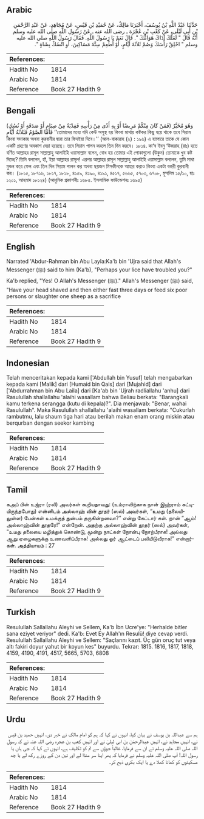## Arabic


<div dir="rtl" lang="ar" style={{fontSize:'larger',backgroundColor:'#f8f9fa',padding:20}}>
حَدَّثَنَا عَبْدُ اللَّهِ بْنُ يُوسُفَ، أَخْبَرَنَا مَالِكٌ، عَنْ حُمَيْدِ بْنِ قَيْسٍ، عَنْ مُجَاهِدٍ، عَنْ عَبْدِ الرَّحْمَنِ بْنِ أَبِي لَيْلَى، عَنْ كَعْبِ بْنِ عُجْرَةَ ـ رضى الله عنه ـ عَنْ رَسُولِ اللَّهِ صلى الله عليه وسلم أَنَّهُ قَالَ ‏"‏ لَعَلَّكَ آذَاكَ هَوَامُّكَ ‏"‏‏.‏ قَالَ نَعَمْ يَا رَسُولَ اللَّهِ‏.‏ فَقَالَ رَسُولُ اللَّهِ صلى الله عليه وسلم ‏"‏ احْلِقْ رَأْسَكَ وَصُمْ ثَلاَثَةَ أَيَّامٍ، أَوْ أَطْعِمْ سِتَّةَ مَسَاكِينَ، أَوِ انْسُكْ بِشَاةٍ ‏"‏‏.‏
</div>
<div style={{backgroundColor:'#f8f9fa',padding:20, marginBottom: 10}}><table> <thead> <tr> <th>References:</th> <th></th> </tr> </thead> <tbody><tr><td>Hadith No</td><td>1814</td></tr><tr><td>Arabic No</td><td>1814</td></tr><tr><td>Reference</td><td>Book 27 Hadith 9</td></tr></tbody></table></div>

## Bengali


<div dir="ltr" lang="bn" style={{fontSize:'larger',backgroundColor:'#f8f9fa',padding:20}}>
(فَمَنْ كَانَ مِنْكُمْ مَرِيضًا أَوْ بِهِ أَذًى مِنْ رَأْسِهِ فَفِدْيَةٌ مِنْ صِيَامٍ أَوْ صَدَقَةٍ أَوْ نُسُكٍ) وَهُوَ مُخَيَّرٌ فَأَمَّا الصَّوْمُ فَثَلاَثَةُ أَيَّامٍ ‘‘তোমাদের মধ্যে যদি কেউ অসুস্থ হয় কিংবা মাথায় কষ্টকর কিছু হয়ে থাকে তবে সিয়াম কিংবা সদাকাহ অথবা কুরবানীর দ্বারা তার ফিদইয়া দিবে।’’ (আল-বাকারাহ (২) : ১৯৬) এ ব্যাপারে তাকে যে কোন একটি গ্রহণের অবকাশ দেয়া হয়েছে। তবে সিয়াম পালন করলে তিন দিন করবে। ১৮১৪. কা‘ব ইবনু ‘উজরাহ (রাঃ) হতে বর্ণিত আল্লাহর রাসূল সাল্লাল্লাহু আলাইহি ওয়াসাল্লাম বলেন, বোধ হয় তোমার এই পোকাগুলো (উকুন) তোমাকে খুব কষ্ট দিচ্ছে? তিনি বললেন, হাঁ, ইয়া আল্লাহর রাসূল! এরপর আল্লাহর রাসূল সাল্লাল্লাহু আলাইহি ওয়াসাল্লাম বললেন, তুমি মাথা মুন্ডন করে ফেল এবং তিন দিন সিয়াম পালন কর অথবা ছয়জন মিসকীনকে আহার করাও কিংবা একটা বকরী কুরবানী কর। (১৮১৫, ১৮৭১৬, ১৮১৭, ১৮১৮, ৪১৫৯, ৪১৯০, ৪১৯১, ৪৫১৭, ৫৬৬৫, ৫৭০৩, ৬৭০৮, মুসলিম ১৫/১০, হাঃ ১২০১, আহমাদ ১৮১২৪) (আধুনিক প্রকাশনীঃ ১৬৮৫. ইসলামিক ফাউন্ডেশনঃ ১৬৯৫)
</div>
<div style={{backgroundColor:'#f8f9fa',padding:20, marginBottom: 10}}><table> <thead> <tr> <th>References:</th> <th></th> </tr> </thead> <tbody><tr><td>Hadith No</td><td>1814</td></tr><tr><td>Arabic No</td><td>1814</td></tr><tr><td>Reference</td><td>Book 27 Hadith 9</td></tr></tbody></table></div>

## English


<div dir="ltr" lang="en" style={{fontSize:'larger',backgroundColor:'#f8f9fa',padding:20}}>
Narrated 'Abdur-Rahman bin Abu Layla:Ka'b bin 'Ujra said that Allah's Messenger (ﷺ) said to him (Ka'b), "Perhaps your lice have troubled you?" Ka'b replied, "Yes! O Allah's Messenger (ﷺ)." Allah's Messenger (ﷺ) said, "Have your head shaved and then either fast three days or feed six poor persons or slaughter one sheep as a sacrifice
</div>
<div style={{backgroundColor:'#f8f9fa',padding:20, marginBottom: 10}}><table> <thead> <tr> <th>References:</th> <th></th> </tr> </thead> <tbody><tr><td>Hadith No</td><td>1814</td></tr><tr><td>Arabic No</td><td>1814</td></tr><tr><td>Reference</td><td>Book 27 Hadith 9</td></tr></tbody></table></div>

## Indonesian


<div dir="ltr" lang="id" style={{fontSize:'larger',backgroundColor:'#f8f9fa',padding:20}}>
Telah menceritakan kepada kami ['Abdullah bin Yusuf] telah mengabarkan kepada kami [Malik] dari [Humaid bin Qais] dari [Mujahid] dari ['Abdurrahman bin Abu Laila] dari [Ka'ab bin 'Ujrah radliallahu 'anhu] dari Rasulullah shallallahu 'alaihi wasallam bahwa Beliau berkata: "Barangkali kamu terkena serangga (kutu di kepala)?". Dia menjawab: "Benar, wahai Rasulullah". Maka Rasulullah shallallahu 'alaihi wasallam berkata: "Cukurlah rambutmu, lalu shaum tiga hari atau berilah makan enam orang miskin atau berqurban dengan seekor kambing
</div>
<div style={{backgroundColor:'#f8f9fa',padding:20, marginBottom: 10}}><table> <thead> <tr> <th>References:</th> <th></th> </tr> </thead> <tbody><tr><td>Hadith No</td><td>1814</td></tr><tr><td>Arabic No</td><td>1814</td></tr><tr><td>Reference</td><td>Book 27 Hadith 9</td></tr></tbody></table></div>

## Tamil


<div dir="ltr" lang="ta" style={{fontSize:'larger',backgroundColor:'#f8f9fa',padding:20}}>
கஅப் பின் உஜ்ரா (ரலி) அவர்கள் கூறியதாவது: (உம்ராவிற்காக நான் இஹ்ராம் கட்டியிருந்தபோது) என்னிடம் அல்லாஹ் வின் தூதர் (ஸல்) அவர்கள், “உமது (தலையிலுள்ள) பேன்கள் உமக்குத் துன்பம் தருகின்றனவா?” என்று கேட்டார் கள். நான் “ஆம்! அல்லாஹ்வின் தூதரே!” என்றேன். அதற்கு அல்லாஹ்வின் தூதர் (ஸல்) அவர்கள், “உமது தலையை மழித்துக் கொண்டு, மூன்று நாட்கள் நோன்பு நோற்பீராக! அல்லது ஆறு ஏழைகளுக்கு உணவளிப்பீராக! அல்லது ஓர் ஆட்டைப் பலியிடுவீராக!” என்றார்கள். அத்தியாயம் : 27
</div>
<div style={{backgroundColor:'#f8f9fa',padding:20, marginBottom: 10}}><table> <thead> <tr> <th>References:</th> <th></th> </tr> </thead> <tbody><tr><td>Hadith No</td><td>1814</td></tr><tr><td>Arabic No</td><td>1814</td></tr><tr><td>Reference</td><td>Book 27 Hadith 9</td></tr></tbody></table></div>

## Turkish


<div dir="ltr" lang="tr" style={{fontSize:'larger',backgroundColor:'#f8f9fa',padding:20}}>
Resulullah Sallallahu Aleyhi ve Sellem, Ka'b İbn Ucre'ye: "Herhalde bitler sana eziyet veriyor" dedi. Ka'b: Evet Ey Allah'ın Resulü! diye cevap verdi. Resulullah Sallallahu Aleyhi ve Sellem: "Saçlarını kazıt. Üç gün oruç tut veya altı fakiri doyur yahut bir koyun kes" buyurdu. Tekrar: 1815. 1816, 1817, 1818, 4159, 4190, 4191, 4517, 5665, 5703, 6808
</div>
<div style={{backgroundColor:'#f8f9fa',padding:20, marginBottom: 10}}><table> <thead> <tr> <th>References:</th> <th></th> </tr> </thead> <tbody><tr><td>Hadith No</td><td>1814</td></tr><tr><td>Arabic No</td><td>1814</td></tr><tr><td>Reference</td><td>Book 27 Hadith 9</td></tr></tbody></table></div>

## Urdu


<div dir="rtl" lang="ur" style={{fontSize:'larger',backgroundColor:'#f8f9fa',padding:20}}>
ہم سے عبداللہ بن یوسف نے بیان کیا، انہوں نے کہا کہ ہم کو امام مالک نے خبر دی، انہیں حمید بن قیس نے، انہیں مجاہد نے، انہیں عبدالرحمٰن بن ابی لیلیٰ نے اور انہیں کعب بن عجرہ رضی اللہ عنہ نے کہ رسول اللہ صلی اللہ علیہ وسلم نے ان سے فرمایا، غالباً جوؤں سے تم کو تکلیف ہے، انہوں نے کہا کہ جی ہاں یا رسول اللہ! آپ صلی اللہ علیہ وسلم نے فرمایا کہ پھر اپنا سر منڈا لے اور تین دن کے روزے رکھ لے یا چھ مسکینوں کو کھانا کھلا دے یا ایک بکری ذبح کر۔
</div>
<div style={{backgroundColor:'#f8f9fa',padding:20, marginBottom: 10}}><table> <thead> <tr> <th>References:</th> <th></th> </tr> </thead> <tbody><tr><td>Hadith No</td><td>1814</td></tr><tr><td>Arabic No</td><td>1814</td></tr><tr><td>Reference</td><td>Book 27 Hadith 9</td></tr></tbody></table></div>